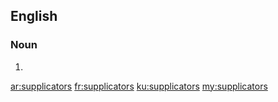 ==English==

===Noun===
{{head|en}}

# {{plural of|supplicator}}

[[ar:supplicators]]
[[fr:supplicators]]
[[ku:supplicators]]
[[my:supplicators]]